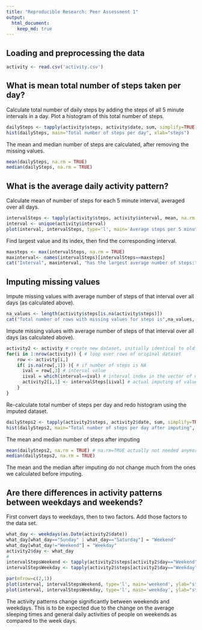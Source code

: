 ```yaml
---
title: "Reproducible Research: Peer Assessment 1"
output: 
  html_document:
    keep_md: true
---
```



## Loading and preprocessing the data

```r
activity <- read.csv('activity.csv')
```


## What is mean total number of steps taken per day?

Calculate total number of daily steps by adding the steps of all 5 minute intervals in a day. Plot a histogram of this total number of steps.
```r
dailySteps <- tapply(activity$steps, activity$date, sum, simplify=TRUE)
hist(dailySteps, main="Total number of steps per day", xlab="steps")
```

The mean and median number of steps are calculated, after removing the missing values.
```r
mean(dailySteps, na.rm = TRUE)
median(dailySteps, na.rm = TRUE)
```


## What is the average daily activity pattern?

Calculate mean of number of steps for each 5 minute interval, averaged over all days.
```r
intervalSteps <- tapply(activity$steps, activity$interval, mean, na.rm = TRUE, simplify=TRUE)
interval <- unique(activity$interval)
plot(interval, intervalSteps, type='l', main='Average steps per 5 minute interval', ylab="steps")
```

Find largest value and its index, then find the corresponding interval.
```r
maxsteps <- max(intervalSteps, na.rm = TRUE)
maxinterval<- names(intervalSteps)[intervalSteps==maxsteps]
cat("Interval", maxinterval, "has the largest average number of steps:", maxsteps, "\n")
```

## Imputing missing values

Impute missing values with average number of steps of that interval over all days (as calculated above).

```r
na_values <- length(activity$steps[is.na(activity$steps)])
cat("Total number of rows with missing values for steps is",na_values, "out of a total of",length(activity$steps), "measurements.")
```

Impute missing values with average number of steps of that interval over all days (as calculated above).

```r
activity2 <- activity # create new dataset, initially identical to old one
for(i in 1:nrow(activity)) { # loop over rows of original dataset
    row <- activity[i,]
    if( is.na(row[,1]) ){ # if number of steps is NA
      ival = row[,3] # interval value
      iival = which(interval==ival) # interval index in the vector of means per interval
      activity2[i,1] <- intervalSteps[iival] # actual imputing of values
    }
}
```

Re-calculate total number of steps per day and redo histogram using the imputed dataset.
```r
dailySteps2 <- tapply(activity2$steps, activity2$date, sum, simplify=TRUE)
hist(dailySteps2, main="Total number of steps per day after imputing", xlab="steps")
```

The mean and median number of steps after imputing
```r
mean(dailySteps2, na.rm = TRUE) # na.rm=TRUE actually not needed anymore
median(dailySteps2, na.rm = TRUE)
```
The mean and the median after imputing do not change much from the ones we calculated before imputing.

## Are there differences in activity patterns between weekdays and weekends?

First convert days to weekdays, then to two factors. Add those factors to the data set.

```r
what_day <- weekdays(as.Date(activity2$date))
what_day[what_day=="Sunday" | what_day=="Saturday"] = "Weekend"
what_day[what_day!="Weekend"] = "Weekday"
activity2$day <- what_day
#
intervalStepsWeekend <- tapply(activity2$steps[activity2$day=="Weekend"], activity2$interval[activity2$day=="Weekend"], mean, na.rm = TRUE, simplify=TRUE)
intervalStepsWeekday <- tapply(activity2$steps[activity2$day=="Weekday"], activity2$interval[activity2$day=="Weekday"], mean, na.rm = TRUE, simplify=TRUE)

par(mfrow=c(2,1))
plot(interval, intervalStepsWeekend, type='l', main='weekend', ylab="steps", ylim=c(0.,250.))
plot(interval, intervalStepsWeekday, type='l', main='weekday', ylab="steps", ylim=c(0.,250.))
```

The activity patterns change significantly between weekends and weekdays. This is to be expected due to the change on the average sleeping times and general daily activities of people on weekends as compared to the week days.

